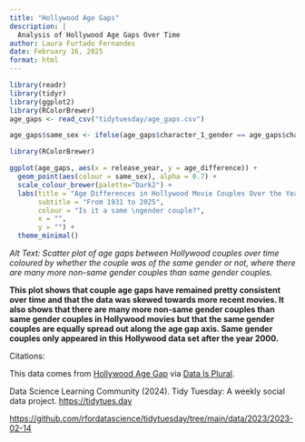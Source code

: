 ```yaml
---
title: "Hollywood Age Gaps"
description: |
  Analysis of Hollywood Age Gaps Over Time
author: Laura Furtado Fernandes
date: February 16, 2025
format: html
---
```


```r
library(readr)
library(tidyr)
library(ggplot2)
library(RColorBrewer)
age_gaps <- read_csv("tidytuesday/age_gaps.csv")

age_gaps$same_sex <- ifelse(age_gaps$character_1_gender == age_gaps$character_2_gender, "yes", "no")


```

```r
library(RColorBrewer)

ggplot(age_gaps, aes(x = release_year, y = age_difference)) + 
  geom_point(aes(colour = same_sex), alpha = 0.7) + 
  scale_colour_brewer(palette="Dark2") + 
  labs(title = "Age Differences in Hollywood Movie Couples Over the Years", 
       subtitle = "From 1931 to 2025", 
       colour = "Is it a same \ngender couple?", 
       x = "", 
       y = "") + 
  theme_minimal()
```

*Alt Text: Scatter plot of age gaps between Hollywood couples over time coloured by whether the couple was of the same gender or not, where there are many more non-same gender couples than same gender couples.*

**This plot shows that couple age gaps have remained pretty consistent over time and that the data was skewed towards more recent movies. It also shows that there are many more non-same gender couples than same gender couples in Hollywood movies but that the same gender couples are equally spread out along the age gap axis. Same gender couples only appeared in this Hollywood data set after the year 2000.**

Citations:

This data comes from [Hollywood Age Gap](https://hollywoodagegap.com/) via [Data Is Plural](https://www.data-is-plural.com/archive/2018-02-07-edition/).

Data Science Learning Community (2024). Tidy Tuesday: A weekly social data project. [https://tidytues.day](https://tidytues.day/)

<https://github.com/rfordatascience/tidytuesday/tree/main/data/2023/2023-02-14>
